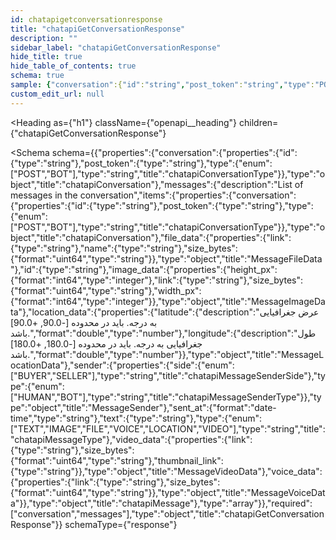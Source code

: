 ```yaml
---
id: chatapigetconversationresponse
title: "chatapiGetConversationResponse"
description: ""
sidebar_label: "chatapiGetConversationResponse"
hide_title: true
hide_table_of_contents: true
schema: true
sample: {"conversation":{"id":"string","post_token":"string","type":"POST"},"messages":[{"conversation":{"id":"string","post_token":"string","type":"POST"},"file_data":{"link":"string","name":"string","size_bytes":"string"},"id":"string","image_data":{"height_px":0,"link":"string","size_bytes":"string","width_px":0},"location_data":{"latitude":0,"longitude":0},"sender":{"side":"BUYER","type":"HUMAN"},"sent_at":"2024-07-29T15:51:28.071Z","text":"string","type":"TEXT","video_data":{"link":"string","size_bytes":"string","thumbnail_link":"string"},"voice_data":{"link":"string","size_bytes":"string"}}]}
custom_edit_url: null
---
```



<Heading
  as={"h1"}
  className={"openapi__heading"}
  children={"chatapiGetConversationResponse"}
>
</Heading>





<Schema
  schema={{"properties":{"conversation":{"properties":{"id":{"type":"string"},"post_token":{"type":"string"},"type":{"enum":["POST","BOT"],"type":"string","title":"chatapiConversationType"}},"type":"object","title":"chatapiConversation"},"messages":{"description":"List of messages in the conversation","items":{"properties":{"conversation":{"properties":{"id":{"type":"string"},"post_token":{"type":"string"},"type":{"enum":["POST","BOT"],"type":"string","title":"chatapiConversationType"}},"type":"object","title":"chatapiConversation"},"file_data":{"properties":{"link":{"type":"string"},"name":{"type":"string"},"size_bytes":{"format":"uint64","type":"string"}},"type":"object","title":"MessageFileData"},"id":{"type":"string"},"image_data":{"properties":{"height_px":{"format":"int64","type":"integer"},"link":{"type":"string"},"size_bytes":{"format":"uint64","type":"string"},"width_px":{"format":"int64","type":"integer"}},"type":"object","title":"MessageImageData"},"location_data":{"properties":{"latitude":{"description":"عرض جغرافیایی به درجه. باید در محدوده [-90.0, +90.0] باشد.","format":"double","type":"number"},"longitude":{"description":"طول جغرافیایی به درجه. باید در محدوده [-180.0, +180.0] باشد.","format":"double","type":"number"}},"type":"object","title":"MessageLocationData"},"sender":{"properties":{"side":{"enum":["BUYER","SELLER"],"type":"string","title":"chatapiMessageSenderSide"},"type":{"enum":["HUMAN","BOT"],"type":"string","title":"chatapiMessageSenderType"}},"type":"object","title":"MessageSender"},"sent_at":{"format":"date-time","type":"string"},"text":{"type":"string"},"type":{"enum":["TEXT","IMAGE","FILE","VOICE","LOCATION","VIDEO"],"type":"string","title":"chatapiMessageType"},"video_data":{"properties":{"link":{"type":"string"},"size_bytes":{"format":"uint64","type":"string"},"thumbnail_link":{"type":"string"}},"type":"object","title":"MessageVideoData"},"voice_data":{"properties":{"link":{"type":"string"},"size_bytes":{"format":"uint64","type":"string"}},"type":"object","title":"MessageVoiceData"}},"type":"object","title":"chatapiMessage"},"type":"array"}},"required":["conversation","messages"],"type":"object","title":"chatapiGetConversationResponse"}}
  schemaType={"response"}
>
  
</Schema>
            